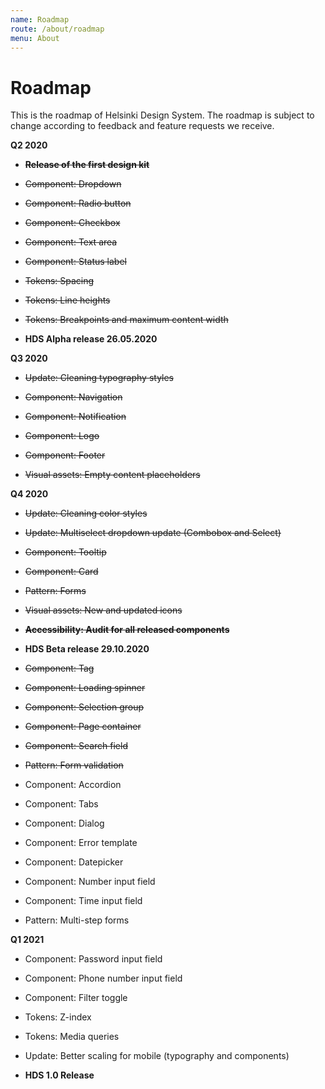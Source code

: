 ```yaml
---
name: Roadmap
route: /about/roadmap
menu: About
---
```



# Roadmap

<LargeParagraph>
   This is the roadmap of Helsinki Design System. The roadmap is subject to change according to feedback and feature requests we receive.
</LargeParagraph>

**Q2 2020**

- ~~**Release of the first design kit**~~
- ~~Component: Dropdown~~
- ~~Component: Radio button~~
- ~~Component: Checkbox~~
- ~~Component: Text area~~
- ~~Component: Status label~~
- ~~Tokens: Spacing~~
- ~~Tokens: Line heights~~
- ~~Tokens: Breakpoints and maximum content width~~


- **HDS Alpha release 26.05.2020**


**Q3 2020**

- ~~Update: Cleaning typography styles~~


- ~~Component: Navigation~~
- ~~Component: Notification~~
- ~~Component: Logo~~
- ~~Component: Footer~~
- ~~Visual assets: Empty content placeholders~~


**Q4 2020**

- ~~Update: Cleaning color styles~~
- ~~Update: Multiselect dropdown update (Combobox and Select)~~


- ~~Component: Tooltip~~
- ~~Component: Card~~
- ~~Pattern: Forms~~
- ~~Visual assets: New and updated icons~~


- ~~**Accessibility: Audit for all released components**~~


- **HDS Beta release 29.10.2020**


- ~~Component: Tag~~
- ~~Component: Loading spinner~~
- ~~Component: Selection group~~
- ~~Component: Page container~~
- ~~Component: Search field~~
- ~~Pattern: Form validation~~


- Component: Accordion
- Component: Tabs
- Component: Dialog
- Component: Error template
- Component: Datepicker
- Component: Number input field
- Component: Time input field


- Pattern: Multi-step forms


**Q1 2021**

- Component: Password input field
- Component: Phone number input field
- Component: Filter toggle


- Tokens: Z-index
- Tokens: Media queries


- Update: Better scaling for mobile (typography and components)


- **HDS 1.0 Release**

